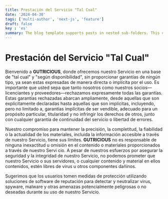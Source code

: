 ```yaml
---
title: Prestación del Servicio "Tal Cual"
date: '2024-04-30'
tags: ['multi-author', 'next-js', 'feature']
draft: false
key : 'es'
summary: The blog template supports posts in nested sub-folders. This can be used to group posts of similar content e.g. a multi-part course.
---
```


# **Prestación del Servicio "Tal Cual"**

Bienvenido a **GUTRICIOUS**, donde ofrecemos nuestro Servicio en una base de "tal cual" y "según disponibilidad", sin proporcionar garantías de ningún tipo, ya sean estas expresadas de manera directa o implícita por el uso. Es importante que usted sepa que tanto nosotros como nuestros socios—licenciantes y proveedores—rechazamos expresamente todas las garantías. Estas garantías rechazadas abarcan ampliamente, desde aquellas que son explícitamente declaradas hasta aquellas que son implícitas, incluyendo, pero no limitado a, garantías implícitas de ser vendible, adecuado para un propósito particular, titularidad y no infringir los derechos de otros, junto con cualquier garantía de continuidad del servicio o libertad de errores.

Nuestro compromiso para mantener la precisión, la completitud, la fiabilidad o la actualidad de los materiales, incluida la información accesible a través de nuestro Servicio, tiene sus límites. **GUTRICIOUS** no es responsable de ninguna inexactitud u omisión en el contenido o materiales proporcionados a través de nuestro Servi
cio. A pesar de nuestros esfuerzos por asegurar la seguridad y la integridad de nuestro Servicio, no podemos prometer que nuestro Servicio o sus servidores, o cualquier contenido y material en ellos contenidos, estén libres de virus u otros componentes dañinos.

Sugerimos que los usuarios tomen medidas de protección utilizando soluciones de software de reputación para detectar y neutralizar virus, spyware, malware y otras amenazas potencialmente peligrosas o no deseadas durante su uso de nuestro Servicio.
